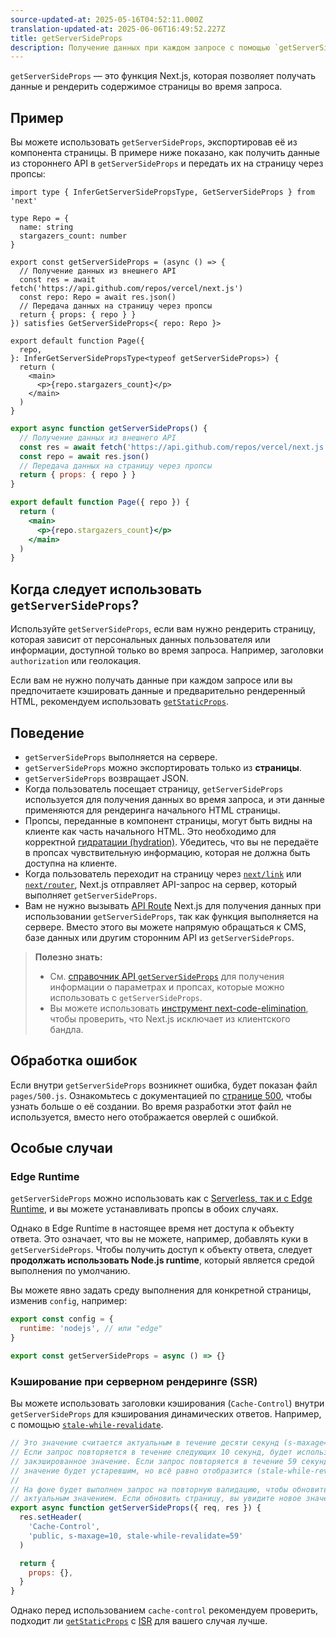 ```yaml
---
source-updated-at: 2025-05-16T04:52:11.000Z
translation-updated-at: 2025-06-06T16:49:52.227Z
title: getServerSideProps
description: Получение данных при каждом запросе с помощью `getServerSideProps`.
---
```


`getServerSideProps` — это функция Next.js, которая позволяет получать данные и рендерить содержимое страницы во время запроса.

## Пример

Вы можете использовать `getServerSideProps`, экспортировав её из компонента страницы. В примере ниже показано, как получить данные из стороннего API в `getServerSideProps` и передать их на страницу через пропсы:

```tsx filename="pages/index.tsx" switcher
import type { InferGetServerSidePropsType, GetServerSideProps } from 'next'

type Repo = {
  name: string
  stargazers_count: number
}

export const getServerSideProps = (async () => {
  // Получение данных из внешнего API
  const res = await fetch('https://api.github.com/repos/vercel/next.js')
  const repo: Repo = await res.json()
  // Передача данных на страницу через пропсы
  return { props: { repo } }
}) satisfies GetServerSideProps<{ repo: Repo }>

export default function Page({
  repo,
}: InferGetServerSidePropsType<typeof getServerSideProps>) {
  return (
    <main>
      <p>{repo.stargazers_count}</p>
    </main>
  )
}
```

```jsx filename="pages/index.js" switcher
export async function getServerSideProps() {
  // Получение данных из внешнего API
  const res = await fetch('https://api.github.com/repos/vercel/next.js')
  const repo = await res.json()
  // Передача данных на страницу через пропсы
  return { props: { repo } }
}

export default function Page({ repo }) {
  return (
    <main>
      <p>{repo.stargazers_count}</p>
    </main>
  )
}
```

## Когда следует использовать `getServerSideProps`?

Используйте `getServerSideProps`, если вам нужно рендерить страницу, которая зависит от персональных данных пользователя или информации, доступной только во время запроса. Например, заголовки `authorization` или геолокация.

Если вам не нужно получать данные при каждом запросе или вы предпочитаете кэшировать данные и предварительно рендеренный HTML, рекомендуем использовать [`getStaticProps`](/docs/pages/building-your-application/data-fetching/get-static-props).

## Поведение

- `getServerSideProps` выполняется на сервере.
- `getServerSideProps` можно экспортировать только из **страницы**.
- `getServerSideProps` возвращает JSON.
- Когда пользователь посещает страницу, `getServerSideProps` используется для получения данных во время запроса, и эти данные применяются для рендеринга начального HTML страницы.
- Пропсы, переданные в компонент страницы, могут быть видны на клиенте как часть начального HTML. Это необходимо для корректной [гидратации (hydration)](https://react.dev/reference/react-dom/hydrate). Убедитесь, что вы не передаёте в пропсах чувствительную информацию, которая не должна быть доступна на клиенте.
- Когда пользователь переходит на страницу через [`next/link`](/docs/pages/api-reference/components/link) или [`next/router`](/docs/pages/api-reference/functions/use-router), Next.js отправляет API-запрос на сервер, который выполняет `getServerSideProps`.
- Вам не нужно вызывать [API Route](/docs/pages/building-your-application/routing/api-routes) Next.js для получения данных при использовании `getServerSideProps`, так как функция выполняется на сервере. Вместо этого вы можете напрямую обращаться к CMS, базе данных или другим сторонним API из `getServerSideProps`.

> **Полезно знать:**
>
> - См. [справочник API `getServerSideProps`](/docs/pages/api-reference/functions/get-server-side-props) для получения информации о параметрах и пропсах, которые можно использовать с `getServerSideProps`.
> - Вы можете использовать [инструмент next-code-elimination](https://next-code-elimination.vercel.app/), чтобы проверить, что Next.js исключает из клиентского бандла.

## Обработка ошибок

Если внутри `getServerSideProps` возникнет ошибка, будет показан файл `pages/500.js`. Ознакомьтесь с документацией по [странице 500](/docs/pages/building-your-application/routing/custom-error#500-page), чтобы узнать больше о её создании. Во время разработки этот файл не используется, вместо него отображается оверлей с ошибкой.

## Особые случаи

### Edge Runtime

`getServerSideProps` можно использовать как с [Serverless, так и с Edge Runtime](/docs/pages/building-your-application/rendering/edge-and-nodejs-runtimes), и вы можете устанавливать пропсы в обоих случаях.

Однако в Edge Runtime в настоящее время нет доступа к объекту ответа. Это означает, что вы не можете, например, добавлять куки в `getServerSideProps`. Чтобы получить доступ к объекту ответа, следует **продолжать использовать Node.js runtime**, который является средой выполнения по умолчанию.

Вы можете явно задать среду выполнения для конкретной страницы, изменив `config`, например:

```jsx filename="pages/index.js"
export const config = {
  runtime: 'nodejs', // или "edge"
}

export const getServerSideProps = async () => {}
```

### Кэширование при серверном рендеринге (SSR)

Вы можете использовать заголовки кэширования (`Cache-Control`) внутри `getServerSideProps` для кэширования динамических ответов. Например, с помощью [`stale-while-revalidate`](https://web.dev/stale-while-revalidate/).

```jsx
// Это значение считается актуальным в течение десяти секунд (s-maxage=10).
// Если запрос повторяется в течение следующих 10 секунд, будет использоваться
// закэшированное значение. Если запрос повторяется в течение 59 секунд,
// значение будет устаревшим, но всё равно отобразится (stale-while-revalidate=59).
//
// На фоне будет выполнен запрос на повторную валидацию, чтобы обновить кэш
// актуальным значением. Если обновить страницу, вы увидите новое значение.
export async function getServerSideProps({ req, res }) {
  res.setHeader(
    'Cache-Control',
    'public, s-maxage=10, stale-while-revalidate=59'
  )

  return {
    props: {},
  }
}
```

Однако перед использованием `cache-control` рекомендуем проверить, подходит ли [`getStaticProps`](/docs/pages/building-your-application/data-fetching/get-static-props) с [ISR](/docs/pages/building-your-application/data-fetching/incremental-static-regeneration) для вашего случая лучше.